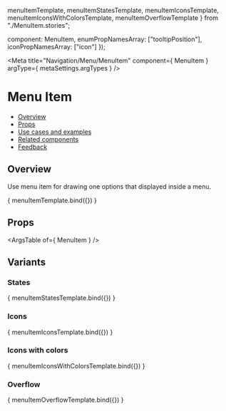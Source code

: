   menuItemTemplate,
  menuItemStatesTemplate,
  menuItemIconsTemplate,
  menuItemIconsWithColorsTemplate, menuItemOverflowTemplate
} from "./MenuItem.stories";

  component: MenuItem,
  enumPropNamesArray: ["tooltipPosition"],
  iconPropNamesArray: ["icon"]
});

<Meta
  title="Navigation/Menu/MenuItem"
  component={ MenuItem }
  argType={ metaSettings.argTypes }
/>

<!--- Component documentation -->

# Menu Item
- [Overview](#overview)
- [Props](#props)
- [Use cases and examples](#use-cases-and-examples)
- [Related components](#related-components)
- [Feedback](#feedback)

## Overview
Use menu item for drawing one options that displayed inside a menu.

<Canvas>
  <Story name="Overview" args={{title: "Menu item"}}>
      { menuItemTemplate.bind({}) }
  </Story>
</Canvas>

## Props
<ArgsTable of={ MenuItem } />

## Variants
### States
<Canvas>
  <Story name="States">
    { menuItemStatesTemplate.bind({}) }
  </Story>
</Canvas>

### Icons
<Canvas>
  <Story name="Icons">
    { menuItemIconsTemplate.bind({}) }
  </Story>
</Canvas>

### Icons with colors
<Canvas>
  <Story name="Icons with colors">
    { menuItemIconsWithColorsTemplate.bind({}) }
  </Story>
</Canvas>

### Overflow
<Canvas>
  <Story name="Overflow">
    { menuItemOverflowTemplate.bind({}) }
  </Story>
</Canvas>